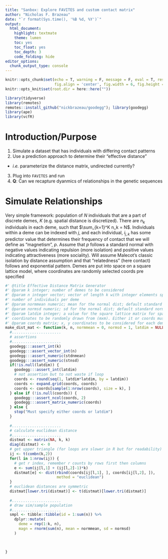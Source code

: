 ```yaml
---
title: "Sanbox: Explore FAVITES and custom contact matrix"
author: "Nicholas F. Brazeau"
date: "`r format(Sys.time(), '%B %d, %Y')`"
output: 
  html_document:
    highlight: textmate
    theme: lumen
    toc: yes
    toc_float: yes
    toc_depth: 3
    code_folding: hide
editor_options: 
  chunk_output_type: console
---
```

```r
knitr::opts_chunk$set(echo = T, warning = F, message = F, eval = T, results = 'hide',
                      fig.align = 'center', fig.width = 6, fig.height = 6)
knitr::opts_knit$set(root.dir = here::here(""))

```

```r
library(tidyverse)
library(remotes)
remotes::install_github("nickbrazeau/goodegg"); library(goodegg)
library(ape)
library(vcfR)
```
# Introduction/Purpose
1. Simulate a dataset that has individuals with differing contact patterns
2. Use a prediction approach to determine their "effective distance" 
- _i.e._ parameterize the distance matrix, undirected currently? 
3. Plug into `FAVITES` and run
4. **Q**: Can we recapture dyanmics of relationships in the genetic sequences 



# Simulate Relationships
Very simple framework: population of $N$ individuals that are a part of discrete demes, $K$ (e.g. spatial distance is discretized). There are $n_k$ individuals in each deme, such that $\sum_{k=1}^K n_k = N$. Individuals within a deme can be indexed with $j$, and each individual, $i_{j,k}$ has some predictor value that determines their frequency of contact that we will define as "magnetism", $p$. Assume that $p$ follows a standard normal with negative values indicating repulsion (more isolation) and positive values indicating attractiveness (more sociality). Will assume Malecot's classic isolation by distance assumption and that "relatedness" (here contact) follows and exponential pattern. 
Demes are put into space on a square lattice model, where coordinates are randomly selected
coords pre specified 


```r
#' @title Effective Distance Matrix Generator
#' @param k integer; number of demes to be considered
#' @param n integer vector; vector of length k with integer elements specifying 
#' number of individuals per deme
#' @param normmean numeric; mean for the normal dist; default standard normal 
#' @param normsd numeric; sd for the normal dist; default standard normal  
#' @param latdim integer; a value for the square lattice matrix for spatial 
#' coordinates to be randomly drawn from (mxm). Either it or coords must be specified 
#' @param coords matrix; x, y coordinates to be considered for each deme (assume) in same order as deme assignments
make_dist_mat <- function(k, n, normmean = 0, normsd = 1, latdim = NULL, coords = NULL) {
  #......................
  # assertions
  #......................
  goodegg:::assert_int(k)
  goodegg:::assert_vector_int(n)
  goodegg:::assert_numeric(stdnmean)
  goodegg:::assert_numeric(stnsd)
  if(!is.null(latdim)) {
    goodegg:::assert_int(latdim)
    # not assertion but to not waste if loop
    coords <- round(seq(1, latdim*latdim, by = latdim))
    coords <- expand.grid(coords, coords)
    coords <- coords[sample(1:nrow(coords), size = k), ]
  } else if (!is.null(coords)) {
    goodegg:::assert_ncol(coords, 2)
    goodegg:::assert_matrix_numeric(coords)
  } else {
    stop("Must specify either coords or latdim")
  }
  
  #......................
  # calculate euclidean distance
  #......................
  distmat <- matrix(NA, k, k)
  diag(distmat) <- 0
  # get upper triangle (for loops are slower in R but for readability)
  ij <- t(combn(k,2))
  for(l in 1:nrow(ij)) {
    # get r index, remember r counts by rows first then columns
    e <- sum(ij[l,1] + (ij[l,2]-1)*k)
    distmat[e] <- dist(rbind(coords[ij[l,1], ], coords[ij[l,2], ]), 
                       method = "euclidean")
  }
  # euclidean distances are symmetric
  distmat[lower.tri(distmat)] <- t(distmat)[lower.tri(distmat)]
  
  #......................
  # draw sim/sample population
  #......................
  smpl <- tibble::tibble(id = 1:sum(n)) %>% 
    dplyr::mutate(
      deme = rep(1:k, n),
      magn = rnorm(sum(n), mean = normmean, sd = normsd)
    )
  
  
  
}


```













